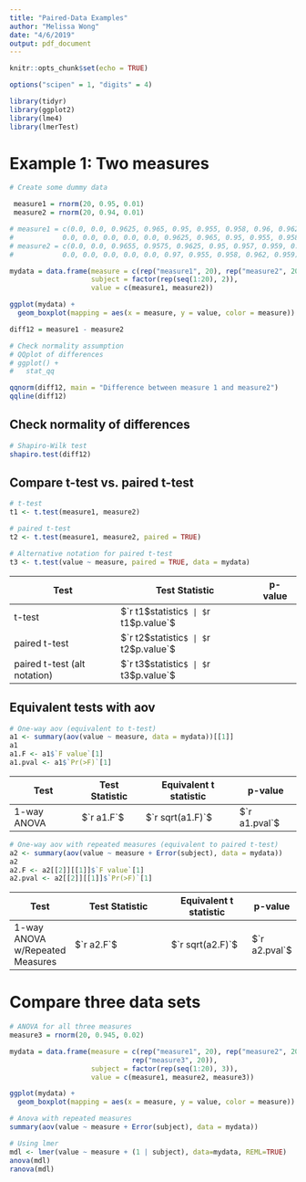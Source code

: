 ```yaml
---
title: "Paired-Data Examples"
author: "Melissa Wong"
date: "4/6/2019"
output: pdf_document
---
```


```r
knitr::opts_chunk$set(echo = TRUE)

options("scipen" = 1, "digits" = 4)

library(tidyr)
library(ggplot2)
library(lme4)
library(lmerTest)
```

# Example 1: Two measures

```r
# Create some dummy data

 measure1 = rnorm(20, 0.95, 0.01)
 measure2 = rnorm(20, 0.94, 0.01)

# measure1 = c(0.0, 0.0, 0.9625, 0.965, 0.95, 0.955, 0.958, 0.96, 0.9625, 0.955, 
#            0.0, 0.0, 0.0, 0.0, 0.0, 0.9625, 0.965, 0.95, 0.955, 0.958)
# measure2 = c(0.0, 0.0, 0.9655, 0.9575, 0.9625, 0.95, 0.957, 0.959, 0.961, 0.959, 
#            0.0, 0.0, 0.0, 0.0, 0.0, 0.97, 0.955, 0.958, 0.962, 0.959)

mydata = data.frame(measure = c(rep("measure1", 20), rep("measure2", 20)),
                    subject = factor(rep(seq(1:20), 2)),
                    value = c(measure1, measure2))

ggplot(mydata) +
  geom_boxplot(mapping = aes(x = measure, y = value, color = measure))

diff12 = measure1 - measure2

# Check normality assumption
# QQplot of differences
# ggplot() +
#   stat_qq

qqnorm(diff12, main = "Difference between measure 1 and measure2")
qqline(diff12)
```

## Check normality of differences
```r
# Shapiro-Wilk test
shapiro.test(diff12)
```

## Compare t-test vs. paired t-test

```r
# t-test
t1 <- t.test(measure1, measure2)

# paired t-test
t2 <- t.test(measure1, measure2, paired = TRUE)

# Alternative notation for paired t-test
t3 <- t.test(value ~ measure, paired = TRUE, data = mydata)
```

Test | Test Statistic | p-value
---- | -------------- | -------
t-test | $`r t1$statistic`$ | $`r t1$p.value`$
paired t-test | $`r t2$statistic`$ | $`r t2$p.value`$
paired t-test (alt notation) | $`r t3$statistic`$ | $`r t3$p.value`$

## Equivalent tests with aov
```r
# One-way aov (equivalent to t-test)
a1 <- summary(aov(value ~ measure, data = mydata))[[1]]
a1
a1.F <- a1$`F value`[1]
a1.pval <- a1$`Pr(>F)`[1]
```
Test  |Test Statistic | Equivalent t statistic | p-value
---- | ----------------- | ------------- | -------
1-way ANOVA | $`r a1.F`$ | $`r sqrt(a1.F)`$ | $`r a1.pval`$

```r
# One-way aov with repeated measures (equivalent to paired t-test)
a2 <- summary(aov(value ~ measure + Error(subject), data = mydata))
a2
a2.F <- a2[[2]][[1]]$`F value`[1]
a2.pval <- a2[[2]][[1]]$`Pr(>F)`[1]
```


Test  |Test Statistic | Equivalent t statistic | p-value
---- | ----------------- | ------------- | -------
1-way ANOVA w/Repeated Measures | $`r a2.F`$ | $`r sqrt(a2.F)`$ | $`r a2.pval`$

# Compare three data sets
```r
# ANOVA for all three measures
measure3 = rnorm(20, 0.945, 0.02)

mydata = data.frame(measure = c(rep("measure1", 20), rep("measure2", 20), 
                              rep("measure3", 20)),
                    subject = factor(rep(seq(1:20), 3)),
                    value = c(measure1, measure2, measure3))

ggplot(mydata) +
  geom_boxplot(mapping = aes(x = measure, y = value, color = measure))

# Anova with repeated measures
summary(aov(value ~ measure + Error(subject), data = mydata))

# Using lmer
mdl <- lmer(value ~ measure + (1 | subject), data=mydata, REML=TRUE)
anova(mdl)
ranova(mdl)
```


